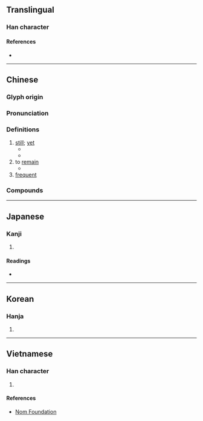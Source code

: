 {{character info/new}}
==Translingual==
{{stroke order|type=animate}}

===Han character===
{{Han char|rn=9|rad=人|as=02|sn=4|four=27227|canj=ONHS|ids=⿰亻乃}}

====References====
* {{Han ref|kx=0092.020|dkj=00361|dj=0194.060|hdz=10110.030|uh=4ECD|ud=20173|bh=A4B4|bd=42164}}

----

==Chinese==
{{zh-forms}}

===Glyph origin===
{{Han etym}}

===Pronunciation===
{{zh-pron
|m=réng
|m-s=ren2
|c=jing4
|mn=xm,qz:lêng/zz:jiông
|mn-t=rêng5/rong5
|mc=y
|oc=y
|ma=y
|cat=adv,v,a
}}

===Definitions===
{{zh-hanzi}}

# [[still]]; [[yet]]
#* {{zh-x|如 你 所見，我們 仍 在 工作。|As you can see, we're '''still''' working.}}
#* {{zh-x|她 的 事 仍 有 希望。|There is hope for her '''yet'''.}}
# to [[remain]]
#* {{zh-x|有 些 問題 仍 未解決。|Some problems '''remain''' unsolved.}}
# [[frequent]]

===Compounds===
{{zh-der|一仍舊貫|仍孫|仍仍|仍復|仍是|仍然|仍舊|相仍|頻仍|一仍|仍世|仍几|仍因|仍就|仍接|仍歲|仍疊|仍耗|仍舊貫|仍親|仍重|仍陋襲簡|仍雲|創巨痛仍|創鉅痛仍|因仍|循仍|昆仍|有仍|累仍|荐仍|連仍|雲仍}}

----

==Japanese==

===Kanji===
{{ja-kanji|grade=|rs=人02}}

# {{defn|lang=ja|sort=人02}}

====Readings====
* {{ja-readings|on=[[じょう]] (jō), [[にょう]] (nyō)|kun=[[よる]] (yoru), [[しきりに]] (shikirini), [[なお]] (nao)}}

----

==Korean==

===Hanja===
{{ko-hanja|hangeul=잉|rv=ing|mr=ing}}

# {{defn|lang=ko|sort=人02}}

----

==Vietnamese==

===Han character===
{{vi-hantu|[[nhưng]], [[nhăng]], [[nhang]], [[những]], [[dưng]], [[dừng]], [[nhẳng]], [[nhùng]]|rs=人02}}

# {{defn|lang=vi|sort=人02}}

====References====
* [http://nomfoundation.org/common/nom_details.php?codepoint=4ecd Nom Foundation]

{{cln|vi|Han tu}}
